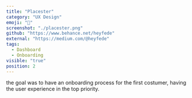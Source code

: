```yaml
---
title: "Placester"
category: "UX Design"
emoji: "🧠"
screenshot: "./placester.png"
github: "https://www.behance.net/heyfede"
external: "https://medium.com/@heyfede"
tags:
  - Dashboard
  - Onboarding
visible: "true"
position: 2
---
```


the goal was to have an onboarding process for the first costumer, having the user experience in the top priority.